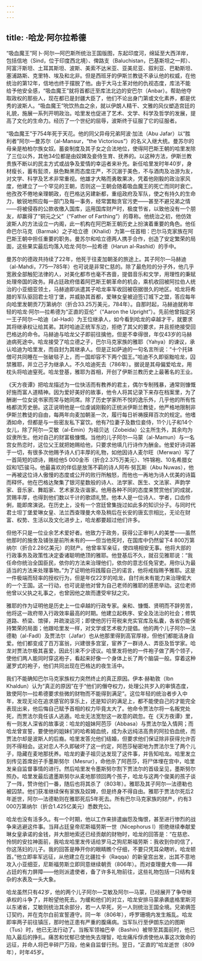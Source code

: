 ```yaml
---
---
---
```

title: ·哈龙·阿尔拉希德
---




“吸血魔王”阿卜·阿尔—阿巴斯所统治王国版图，东起印度河，绵延至大西洋岸，包括信地（Sind，位于印度西北境）、俾路支（Baluchistan，巴基斯坦之一邦）、阿富汗斯坦、土耳其斯坦、波斯、美索不达米亚、亚美尼亚、叙利亚、巴勒斯坦、塞浦路斯、克里特、埃及和北非。但是西班牙的伊斯兰教徒不承认他的权威，在他统治的第12年，信地也终于摆脱了他。由于大马士革对他的仇视态度，库法不能给予他安全感，“吸血魔王”就将首都迁至库法北边的安巴尔（Anbar）。帮助他夺取政权的那些人，现在都已是封疆大臣了，他们不论出身门第或文化素养，都是优秀的波斯人。“吸血魔王”吮饮热血之余，就以伊朗人精干、文雅的风仪塑造宫廷的礼貌，施展一系列开明政治。哈里发也促进了艺术、文学、科学及哲学的发展，提高了文化的生命力。经历了一个世纪的屈辱，波斯终于征服了它的征服者。

“吸血魔王”于754年死于天花。他的同父异母兄弟阿波·加法（Abu Jafar）以“胜利者”阿尔—曼苏尔（al-Mansur，“the Victorious”）的名义入继大统。曼苏尔的母亲是柏柏尔族女奴。蓄妾制度及其子女之合法地位，使得阿巴斯王朝的哈里发除了三位以外，其他34位都是由奴婢及妾侍生育、抚养的。以这种方法，伊斯兰教贵族不断以的民主方式或战争及爱情的幸运者来补充。新任哈里发时年40岁，身材瘦长，蓄有髭须，肤色黝黑而态度庄严，不沉溺于美色，不与酒肉及冶游为友，对文学、科学及艺术非常重视。他雄才大略而勇敢果决，凭着他刚毅的政治家风度，他建立了一个罕见的王朝，否则这一王朝会随着吸血魔王的死亡而同时衰亡。他孜孜不倦地亲理朝政，在巴格达另建新都，重组政府及军队，使之有持久的生命力，敏锐地照应每一部门及每一事务，经常罢黜贪官污吏——甚至不避兄弟之情——将被侵吞的公款收缴入国库，运用国库财产时，极度节省，以致他没有一个朋友，却赢得了“铜元之父”（“Father of Farthing”）的尊称。他统治之初，他仿效波斯人的方法设立一内阁，此一机构在阿巴斯王朝历史上扮演着重要的角色。他任命巴尔马克（Barmak）之子哈立德（Khalid）为第一任首相：巴尔马克家族在阿巴斯王朝中担任重要的职务。曼苏尔和哈立德两人携手合作，创造了安定繁荣的局面，这些果实最后均落入哈龙·阿尔—拉希德（Harun al-Rashid）的手中。

曼苏尔的德政共持续了22年，他死于往麦加朝圣的旅途上。其子阿尔—马赫迪（al-Mahdi，775—785年）也可说是非常仁慈的。除了最危险的分子外，他几乎宽赦全部触犯法律的人，对美化都市也毫不吝啬，提倡音乐和文学，用理性的秉赋处理帝国的政务。拜占廷政府借着阿巴斯王朝革命的机会，乘机收回被阿拉伯人统治的小亚细亚领土，马赫迪即派遣其子哈龙率军收回被窃据很久的地区。哈龙将希腊的军队驱回君士坦丁堡，并威胁其首都，爱琳女皇被迫签订城下之盟，答应每年向哈里发朝贡7万第纳尔（折合33.25万美元，784年）。自那时起，马赫迪就称年轻的哈龙·阿尔—拉希德为“正直的亚伦”（“Aaron the Upright”）。先前他曾指定另一王子阿尔—哈迪（al-Hadi）为王位继承人，如今看到哈龙的卓越才干，就要求其将继承权让给其弟。其时哈迪正统军东边，拒绝了其父的要求，并且拒绝接受回巴格达的命令。马赫迪与哈龙父子即前往擒他，但是不幸得很，年仅43岁的马赫迪病死途中。哈龙接受了哈立德之子，巴尔马克家族的雅耶（Yahya）的谏议，承认哈迪为哈里发，而自封为其继承人。但是正如萨迪的一句名言所说：“十个托钵僧可共同睡在一张破毯子上，而一国却容不下两个国王。”哈迪不久即驱黜哈龙，囚禁雅耶，并立己子为继承人。不久哈迪死去（786年）。据说是其母偏爱哈龙，用枕头将哈迪窒死。哈龙登基，雅耶为首相，开创了伊斯兰教历史上最著名的王业。

《天方夜谭》把哈龙描述为一位快活而有教养的君主，偶尔专制残暴，通常则慷慨好施而富人道精神。因为爱好美好的故事，他令人将其记录下来存在档案里，为了酬谢一位女说书家而常与她同席。除了历史学家所不悦的逸乐外，几乎他的所有性格都流芳史册。这正说明他是一位虔诚刚毅的正统派伊斯兰教徒，他严格地限制非伊斯兰教徒的自由，每两年向麦加朝圣一次，履行每日祈祷膜拜百次的规定。他嗜酒如命，但都是与一些密友私下宴饮。他有7位妻子及数位妾侍，11个儿子和14个女儿，除了阿尔—艾敏（al-Emin）为祖贝达（Zobeida）公主所生外，其余均为奴隶所生。他对自己的财富极慷慨。当他的儿子阿尔—马蒙（al-Mamun）与一名宫女热恋时，这位父王就把她赐给他，只要求他填几行诗作为酬金。他爱好诗词甚于一切，有很多次他赐予诗人们丰厚的礼物，如他因诗人麦尔旺（Merwan）写了一首简短的颂诗，赐给他5 000金币（折合2.375万美元）、1件锦袍、10名希腊女奴和1匹骏马。他最喜欢的伴侣是放荡不羁的诗人阿布·努瓦斯（Abu Nuwas），他一再被这位诗人傲慢的态度或公开的败行所触怒，而他也一再地为诗人优美的诗篇而释怀。他在巴格达聚集了银河星数般的诗人、法学家、医生、文法家、声韵学家、音乐家、舞蹈家、艺术家及诙谐家。他用各种不同的态度来赞赏他们的成就，赏赐丰厚，也得到他们数以千计的歌颂礼赞。他本人是一位诗人、学者，口齿伶俐，能即席演说。在历史上，没有一个宫廷曾集拢过如此多的知识分子。与同时代君士坦丁堡爱琳女皇、法兰西查理曼大帝及稍后在长安的唐玄宗相比，无论在财富、权势、生活以及文化进步上，哈龙都要超过他们许多。

但他不只是一位业余艺术爱好者。他致力于政务，获得公正审判人的美誉——虽然他那时的施舍及铺张是前所未有的——但当他死时，在国库中仍然留下4 800万第纳尔（折合2.28亿美元）的财产。他曾率军亲征，使四境相安无事。他将大部的行政事务及政策性决定委诸聪明绝顶的雅耶。他登基后不久，就召见雅耶说：“我任命你统治全国臣民，依你的方法来治理他们，依你的意志任免官吏。用你认为最适当的方法来处理事物。”为了证明他将践履自己的诺言，他将戒指赐予雅耶。这是一件极端而轻率的授权行为，但是年仅22岁的哈龙，自忖尚未有能力来治理偌大的一个王国。这一行动，也可说是他对曾为自己老师的雅耶的感恩举动。这位老师他曾以父执之礼事之，也曾因他之故而遭受牢狱之灾。

雅耶的作为证明他是历史上一位卓越的行政专家。亲和、慷慨、贤明而不辞劳苦，他将这一政府带入行政效率最高的时期。他建立起秩序、安全及法治的社会；修筑道路、桥梁、馆驿，并疏浚运河；即使他厉行苛税来充实官库及私囊，各省仍能保持繁荣的局面；他跟哈里发一样，对文学或艺术极力提倡。他的两个儿子阿尔—法德勒（al-Fadl）及贾法尔（Jafar）也从他那里得到高官厚禄，但他们都能洁身自爱。他们都变成了百万富翁，兴建很多宫室，宦养了一群诗人、弄臣及哲学家。哈龙对贾法尔极其喜爱，因此引来不少谤议。哈里发将他的一件袍子做了两个领子，使他们两人能同时穿这袍子，看起来好像一个身体上长了两个脑袋一般。穿着这种暹罗式的袍子，他们共同出现在巴格达的夜生活中。

我们不能确知巴尔马克家族权力突然终止的真正原因。伊本·赫勒敦（Ibn Khaldun）认为“真正的原因”在于“他们的僭夺权力，处理公共岁入的审慎态度，致使阿尔—拉希德要求些微的财物而不能得到满足”。这位年轻的统治者步入中年，发现无论在追求感官的享乐上，还是知识的满足上，都不能使自己的才能完全表现出来，他后悔自己赋予首相的权力毕竟太大了。他命令贾法尔将一名叛党处死，而贾法尔竟任该人逃遁。哈龙无法宽恕这一故意的疏忽。在《天方夜谭》里，有一则发人深省的故事说：哈龙的姐妹阿芭莎（Abbasa）与贾法尔坠入情网；而哈龙曾宣誓，要使他的姐妹们的哈希姆血统，成为永远纯洁高贵的阿拉伯血统，而贾法尔却是波斯人的后裔。哈里发答允他们结婚，但要求他们保证除非获得允许否则不得相会。这对恋人不久即破坏了这一约定，阿芭莎秘密地为贾法尔生了两个儿子，隐藏在麦地那抚养。哈龙的妻子祖贝达发现了这件事，并告知哈龙。哈里发立刻传见首席刽子手墨斯努尔（Mesrur），命他杀了阿芭莎，将尸体埋在宫中，哈里发亲自监督事情的进行。然后哈里发令墨斯努尔割下贾法尔的首级呈见，墨斯努尔照办。哈里发最后遣墨斯努尔从麦地那领回两个孩子，哈龙与这两个俊美的孩子谈了一阵，赞许他们一番，随后也将其杀了（803年）。雅耶及其子阿尔—法德勒也被囚禁。他们获准继续保有家族及奴婢，但是终身不得自由。雅耶于贾法尔死后2年逝世，阿尔—法德勒则在雅耶死后5年死去。所有巴尔马克家族的财产，约有3 000万第纳尔（折合1.425亿美元）悉数充公。

哈龙也没有活多久。有一个时期，他以工作来排遣幽怨及悔恨，甚至进行惨烈的战争来逃避这件事。当拜占廷皇帝尼斯福劳斯一世（Nicephorus Ⅰ）拒绝继续奉献爱琳女皇承诺的金钱，并大胆地索还已经贡献的财物时，哈龙的回答是：“在慈悲、怜悯的安拉神面前，我哈龙哈里发传话给罗马之狗尼斯福劳斯：我收到你的信了，你这荡妇的儿子。我的回答是睁开你的眼睛瞧个仔细，不要只凭耳朵瞎听。哈龙顿首。”他立即率军远征，从他建立在北疆拉卡（Raqqa）的新皇宫出发，出其不意地攻入小亚细亚，尼斯福劳斯立即同意继续朝贡（806年）。而对查理曼大帝——拜占廷的有力屏障——他则派遣使者，备了许多礼物前往，这些礼物包括一只结构复杂的水表及一头大象。

哈龙虽然只有42岁，他的两个儿子阿尔—艾敏及阿尔—马蒙，已经展开了争夺继承权的斗争了，并盼望他死去。为缓和他们的对立，哈龙安排马蒙承袭底格里斯河以东诸省，艾敏则统治其余部分，若一人早死，另一人则统治王国全境。兄弟俩签订契约，并在克尔白前宣誓遵守。同一年（806年），呼罗珊境内发生叛乱。哈龙即率两子前往镇压，那时他正患有严重的腹痛病。当军队行至伊朗东边的图斯（Tus）时，他已无法行动了。当叛军领袖巴辛（Bashin）被带至其面前时，他已陷入最后的挣扎。痛苦和忧郁已使他失去理智，哈龙痛斥俘虏使他从事这次致命的远征，并命人将巴辛碎尸万段，他亲自监督行刑。翌日，“正直的”哈龙逝世（809年），时年45岁。